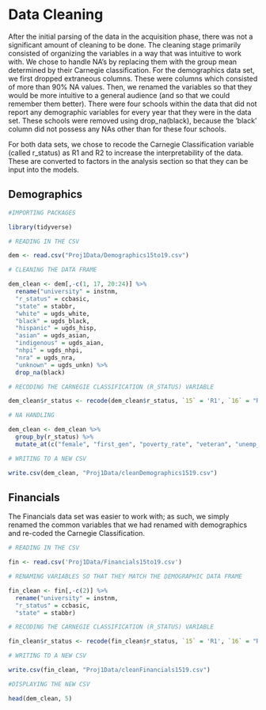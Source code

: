 # Data Cleaning {#clean}

After the initial parsing of the data in the acquisition phase, there was not a significant amount of cleaning to be done. The cleaning stage primarily consisted of organizing the variables in a way that was intuitive to work with. We chose to handle NA's by replacing them with the group mean determined by their Carnegie classification.
For the demographics data set, we first dropped extraneous columns. These were columns which consisted of more than 90% NA values. Then, we renamed the variables so that they would be more intuitive to a general audience (and so that we could remember them better). There were four schools within the data that did not report any demographic variables for every year that they were in the data set. These schools were removed using drop_na(black), because the 'black' column did not possess any NAs other than for these four schools.

For both data sets, we chose to recode the Carnegie Classification variable (called r_status) as R1 and R2 to increase the interpretability of the data. These are converted to factors in the analysis section so that they can be input into the models.

## Demographics

```r

#IMPORTING PACKAGES

library(tidyverse)

```


```r

# READING IN THE CSV

dem <- read.csv("Proj1Data/Demographics15to19.csv")

# CLEANING THE DATA FRAME

dem_clean <- dem[,-c(1, 17, 20:24)] %>%
  rename("university" = instnm,
  "r_status" = ccbasic, 
  "state" = stabbr, 
  "white" = ugds_white, 
  "black" = ugds_black, 
  "hispanic" = ugds_hisp, 
  "asian" = ugds_asian, 
  "indigenous" = ugds_aian, 
  "nhpi" = ugds_nhpi, 
  "nra" = ugds_nra, 
  "unknown" = ugds_unkn) %>% 
  drop_na(black)

# RECODING THE CARNEGIE CLASSIFICATION (R_STATUS) VARIABLE

dem_clean$r_status <- recode(dem_clean$r_status, `15` = 'R1', `16` = "R2")

# NA HANDLING

dem_clean <- dem_clean %>%  
  group_by(r_status) %>%
  mutate_at(c("female", "first_gen", "poverty_rate", "veteran", "unemp_rate"), funs(ifelse(is.na(.), mean(., na.rm = TRUE),.)))

# WRITING TO A NEW CSV

write.csv(dem_clean, "Proj1Data/cleanDemographics1519.csv")

```

## Financials 

The Financials data set was easier to work with; as such, we simply renamed the common variables that we had renamed with demographics and re-coded the Carnegie Classification.

```r

# READING IN THE CSV

fin <- read.csv('Proj1Data/Financials15to19.csv')

# RENAMING VARIABLES SO THAT THEY MATCH THE DEMOGRAPHIC DATA FRAME

fin_clean <- fin[,-c(2)] %>%
  rename("university" = instnm,
  "r_status" = ccbasic, 
  "state" = stabbr)

# RECODING THE CARNEGIE CLASSIFICATION (R_STATUS) VARIABLE

fin_clean$r_status <- recode(fin_clean$r_status, `15` = 'R1', `16` = "R2")

# WRITING TO A NEW CSV

write.csv(fin_clean, "Proj1Data/cleanFinancials1519.csv")

```

```r

#DISPLAYING THE NEW CSV

head(dem_clean, 5) 

```

